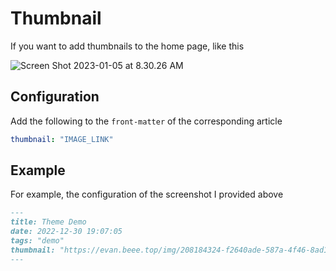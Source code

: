 # Thumbnail

If you want to add thumbnails to the home page, like this

![Screen Shot 2023-01-05 at 8.30.26 AM](https://evan.beee.top/img/Screen%20Shot%202023-01-05%20at%208.30.26%20AM.png)

## Configuration

Add the following to the `front-matter` of the corresponding article

```yaml
thumbnail: "IMAGE_LINK"
```

## Example

For example, the configuration of the screenshot I provided above

```markdown
---
title: Theme Demo
date: 2022-12-30 19:07:05
tags: "demo"
thumbnail: "https://evan.beee.top/img/208184324-f2640ade-587a-4f46-8ad1-7b4c1b31394f.png"
---
```

   

